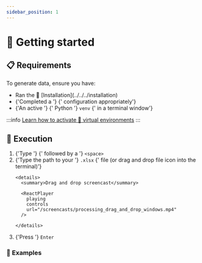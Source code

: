 ```yaml
---
sidebar_position: 1
---
```



# 🏃 Getting started

## 📋 Requirements

To generate data, ensure you have:

<ul>
  <li>
    <Fragment>Ran the 🔧 [Installation](../../../installation)</Fragment>
  </li>
  <li>
    <Fragment>
      {'Completed a '}
      <ExcelIcon />
      {' configuration appropriately'}
    </Fragment>
  </li>
  <li>
    {'An active '}
    <PythonIcon />
    {' Python '}
    <code>venv</code>
    {' in a terminal window'}
  </li>
</ul>

:::info
[Learn how to activate 🔮 virtual
environments](../../../installation/application#-virtual-environment)
:::

## 🚀 Execution

<ol>
  <li>
    {'Type '}
    <AppInline />
    {' followed by a '}
    <code>&lt;space&gt;</code>
  </li>
  <li>
    {'Type the path to your '}
    <code>.xlsx</code>
    {' file (or drag and drop file icon into the terminal)'}

    <details>
      <summary>Drag and drop screencast</summary>

      <ReactPlayer
        playing
        controls
        url="/screencasts/processing_drag_and_drop_windows.mp4"
      />

    </details>

  </li>
  <li>
    {'Press '}
    <code>Enter</code>
  </li>
</ol>

### 📝 Examples

<ProcessingCommandBlock />
